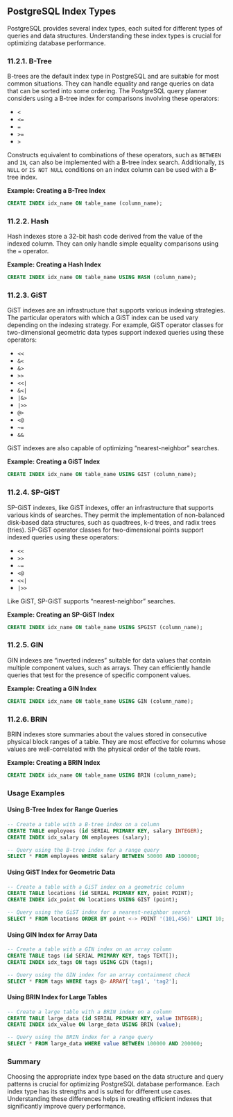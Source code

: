 ## PostgreSQL Index Types

PostgreSQL provides several index types, each suited for different types of queries and data structures. Understanding these index types is crucial for optimizing database performance.

### 11.2.1. B-Tree

B-trees are the default index type in PostgreSQL and are suitable for most common situations. They can handle equality and range queries on data that can be sorted into some ordering. The PostgreSQL query planner considers using a B-tree index for comparisons involving these operators:

- `<`
- `<=`
- `=`
- `>=`
- `>`

Constructs equivalent to combinations of these operators, such as `BETWEEN` and `IN`, can also be implemented with a B-tree index search. Additionally, `IS NULL` or `IS NOT NULL` conditions on an index column can be used with a B-tree index.

**Example: Creating a B-Tree Index**

```sql
CREATE INDEX idx_name ON table_name (column_name);
```

### 11.2.2. Hash

Hash indexes store a 32-bit hash code derived from the value of the indexed column. They can only handle simple equality comparisons using the `=` operator.

**Example: Creating a Hash Index**

```sql
CREATE INDEX idx_name ON table_name USING HASH (column_name);
```

### 11.2.3. GiST

GiST indexes are an infrastructure that supports various indexing strategies. The particular operators with which a GiST index can be used vary depending on the indexing strategy. For example, GiST operator classes for two-dimensional geometric data types support indexed queries using these operators:

- `<<`
- `&<`
- `&>`
- `>>`
- `<<|`
- `&<|`
- `|&>`
- `|>>`
- `@>`
- `<@`
- `~=`
- `&&`

GiST indexes are also capable of optimizing “nearest-neighbor” searches.

**Example: Creating a GiST Index**

```sql
CREATE INDEX idx_name ON table_name USING GIST (column_name);
```

### 11.2.4. SP-GiST

SP-GiST indexes, like GiST indexes, offer an infrastructure that supports various kinds of searches. They permit the implementation of non-balanced disk-based data structures, such as quadtrees, k-d trees, and radix trees (tries). SP-GiST operator classes for two-dimensional points support indexed queries using these operators:

- `<<`
- `>>`
- `~=`
- `<@`
- `<<|`
- `|>>`

Like GiST, SP-GiST supports “nearest-neighbor” searches.

**Example: Creating an SP-GiST Index**

```sql
CREATE INDEX idx_name ON table_name USING SPGIST (column_name);
```

### 11.2.5. GIN

GIN indexes are “inverted indexes” suitable for data values that contain multiple component values, such as arrays. They can efficiently handle queries that test for the presence of specific component values.

**Example: Creating a GIN Index**

```sql
CREATE INDEX idx_name ON table_name USING GIN (column_name);
```

### 11.2.6. BRIN

BRIN indexes store summaries about the values stored in consecutive physical block ranges of a table. They are most effective for columns whose values are well-correlated with the physical order of the table rows.

**Example: Creating a BRIN Index**

```sql
CREATE INDEX idx_name ON table_name USING BRIN (column_name);
```

### Usage Examples

#### Using B-Tree Index for Range Queries

```sql
-- Create a table with a B-tree index on a column
CREATE TABLE employees (id SERIAL PRIMARY KEY, salary INTEGER);
CREATE INDEX idx_salary ON employees (salary);

-- Query using the B-tree index for a range query
SELECT * FROM employees WHERE salary BETWEEN 50000 AND 100000;
```

#### Using GiST Index for Geometric Data

```sql
-- Create a table with a GiST index on a geometric column
CREATE TABLE locations (id SERIAL PRIMARY KEY, point POINT);
CREATE INDEX idx_point ON locations USING GIST (point);

-- Query using the GiST index for a nearest-neighbor search
SELECT * FROM locations ORDER BY point <-> POINT '(101,456)' LIMIT 10;
```

#### Using GIN Index for Array Data

```sql
-- Create a table with a GIN index on an array column
CREATE TABLE tags (id SERIAL PRIMARY KEY, tags TEXT[]);
CREATE INDEX idx_tags ON tags USING GIN (tags);

-- Query using the GIN index for an array containment check
SELECT * FROM tags WHERE tags @> ARRAY['tag1', 'tag2'];
```

#### Using BRIN Index for Large Tables

```sql
-- Create a large table with a BRIN index on a column
CREATE TABLE large_data (id SERIAL PRIMARY KEY, value INTEGER);
CREATE INDEX idx_value ON large_data USING BRIN (value);

-- Query using the BRIN index for a range query
SELECT * FROM large_data WHERE value BETWEEN 100000 AND 200000;
```

### Summary

Choosing the appropriate index type based on the data structure and query patterns is crucial for optimizing PostgreSQL database performance. Each index type has its strengths and is suited for different use cases. Understanding these differences helps in creating efficient indexes that significantly improve query performance.
